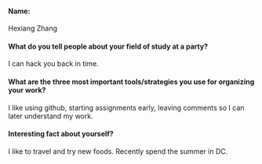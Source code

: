 #### Name: 

  Hexiang Zhang

#### What do you tell people about your field of study at a party?

  I can hack you back in time. 

#### What are the three most important tools/strategies you use for organizing your work? 

  I like using github, starting assignments early, leaving comments so I can later understand my work.   

#### Interesting fact about yourself?
  I like to travel and try new foods. Recently spend the summer in DC. 
